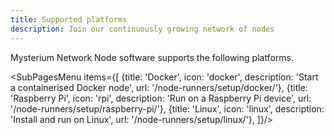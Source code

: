 ```yaml
---
title: Supported platforms
description: Join our continuously growing network of nodes
---
```



Mysterium Network Node software supports the following platforms.

<SubPagesMenu items={[
  {title: 'Docker', icon: 'docker', description: 'Start a containerised Docker node', url: '/node-runners/setup/docker/'},
  {title: 'Raspberry Pi', icon: 'rpi', description: 'Run on a Raspberry Pi device', url: '/node-runners/setup/raspberry-pi/'},
  {title: 'Linux', icon: 'linux', description: 'Install and run on Linux', url: '/node-runners/setup/linux/'},
]}/>
